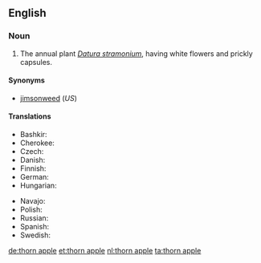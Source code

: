 ==English==

===Noun===
{{en-noun|head=[[thorn]] [[apple]]}}

# The annual plant ''[[Datura stramonium]]'', having white flowers and prickly capsules.

====Synonyms====
* [[jimsonweed]] (''US'')

====Translations====
{{trans-top|''Datura stramonium''}}
* Bashkir: {{tø|ba|ҡаразирә|sc=Cyrl}}
* Cherokee: {{t-|chr|ᏒᏟ|tr=svhli|sc=Cher}}
* Czech: {{t-|cs|durman|m}}
* Danish: {{t-|da|pigæble|n}}
* Finnish: {{t-|fi|hulluruoho}}
* German: {{t-|de|Stechapfel|m}}
* Hungarian: {{t+|hu|maszlag}}
{{trans-mid}}
* Navajo: {{tø|nv|chʼóhojilyééh}}
* Polish: {{t-|pl|bieluń|f}}
* Russian: {{t+|ru|дурман|m|tr=durmán|sc=Cyrl}}
* Spanish: {{t-|es|estramonio|m}}
* Swedish: {{t-|sv|spikklubba|c}}
{{trans-bottom}}

[[de:thorn apple]]
[[et:thorn apple]]
[[nl:thorn apple]]
[[ta:thorn apple]]